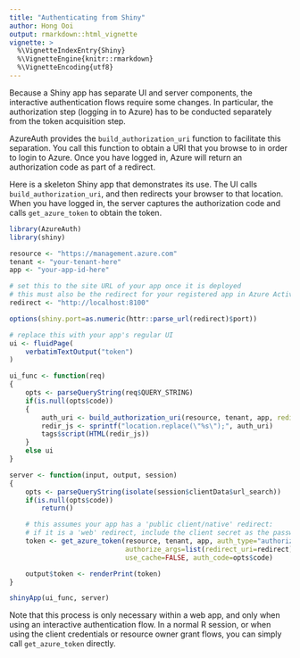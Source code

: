 ```yaml
---
title: "Authenticating from Shiny"
author: Hong Ooi
output: rmarkdown::html_vignette
vignette: >
  %\VignetteIndexEntry{Shiny}
  %\VignetteEngine{knitr::rmarkdown}
  %\VignetteEncoding{utf8}
---
```


Because a Shiny app has separate UI and server components, the interactive authentication flows require some changes. In particular, the authorization step (logging in to Azure) has to be conducted separately from the token acquisition step.

AzureAuth provides the `build_authorization_uri` function to facilitate this separation. You call this function to obtain a URI that you browse to in order to login to Azure. Once you have logged in, Azure will return an authorization code as part of a redirect.

Here is a skeleton Shiny app that demonstrates its use. The UI calls `build_authorization_uri`, and then redirects your browser to that location. When you have logged in, the server captures the authorization code and calls `get_azure_token` to obtain the token.

```r
library(AzureAuth)
library(shiny)

resource <- "https://management.azure.com"
tenant <- "your-tenant-here"
app <- "your-app-id-here"

# set this to the site URL of your app once it is deployed
# this must also be the redirect for your registered app in Azure Active Directory
redirect <- "http://localhost:8100"

options(shiny.port=as.numeric(httr::parse_url(redirect)$port))

# replace this with your app's regular UI
ui <- fluidPage(
    verbatimTextOutput("token")
)

ui_func <- function(req)
{
    opts <- parseQueryString(req$QUERY_STRING)
    if(is.null(opts$code))
    {
        auth_uri <- build_authorization_uri(resource, tenant, app, redirect_uri=redirect)
        redir_js <- sprintf("location.replace(\"%s\");", auth_uri)
        tags$script(HTML(redir_js))
    }
    else ui
}

server <- function(input, output, session)
{
    opts <- parseQueryString(isolate(session$clientData$url_search))
    if(is.null(opts$code))
        return()

    # this assumes your app has a 'public client/native' redirect:
    # if it is a 'web' redirect, include the client secret as the password argument
    token <- get_azure_token(resource, tenant, app, auth_type="authorization_code",
                             authorize_args=list(redirect_uri=redirect),
                             use_cache=FALSE, auth_code=opts$code)

    output$token <- renderPrint(token)
}

shinyApp(ui_func, server)
```

Note that this process is only necessary within a web app, and only when using an interactive authentication flow. In a normal R session, or when using the client credentials or resource owner grant flows, you can simply call `get_azure_token` directly.

